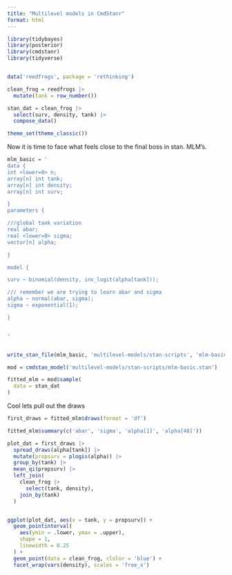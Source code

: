 ```yaml
---
title: "Multilevel models in CmdStanr"
format: html
---
```



```r
library(tidybayes)
library(posterior)
library(cmdstanr)
library(tidyverse)


data('reedfrogs', package = 'rethinking')

clean_frog = reedfrogs |>
  mutate(tank = row_number())

stan_dat = clean_frog |>
  select(surv, density, tank) |>
  compose_data()

theme_set(theme_classic())

```


Now it is time to face what feels close to the final boss in stan. MLM's. 



```r

mlm_basic = '
data { 
int <lower=0> n;
array[n] int tank;
array[n] int density;
array[n] int surv;

}
parameters { 

///global tank variation
real abar;
real <lower=0> sigma;
vector[n] alpha;

}

model { 

surv ~ binomial(density, inv_logit(alpha[tank]));

/// remember we are trying to learn abar and sigma
alpha ~ normal(abar, sigma);
sigma ~ exponential(1);

}


'


write_stan_file(mlm_basic, 'multilevel-models/stan-scripts', 'mlm-basic')

mod = cmdstan_model('multilevel-models/stan-scripts/mlm-basic.stan')

fitted_mlm = mod$sample(
  data = stan_dat
)

```


Cool lets pull out the draws 


```r
first_draws = fitted_mlm$draws(format = 'df')

fitted_mlm$summary(c('abar', 'sigma', 'alpha[1]', 'alpha[48]'))

plot_dat = first_draws |>
  spread_draws(alpha[tank]) |>
  mutate(propsurv = plogis(alpha)) |>
  group_by(tank) |>
  mean_qi(propsurv) |>
  left_join(
    clean_frog |>
      select(tank, density),
    join_by(tank)
  )


ggplot(plot_dat, aes(x = tank, y = propsurv)) +
  geom_pointinterval(
    aes(ymin = .lower, ymax = .upper),
    shape = 1,
    linewidth = 0.25
  ) +
  geom_point(data = clean_frog, clolor = 'blue') +
  facet_wrap(vars(density), scales = 'free_x')

```